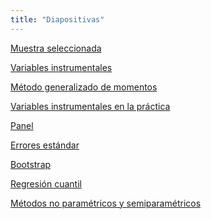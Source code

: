 ```yaml
---
title: "Diapositivas"
---
```



[Muestra seleccionada](./muestra-seleccionada.qmd){target="_blank"}

[Variables instrumentales](./variables-instrumentales.qmd){target="_blank"}

[Método generalizado de momentos](./mgm.qmd){target="_blank"}

[Variables instrumentales en la práctica](./variables-instrumentales-practica.qmd){target="_blank"}

[Panel](./panel.qmd){target="_blank"}

[Errores estándar](./errores-estandar.qmd){target="_blank"}

[Bootstrap](./bootstrap.qmd){target="_blank"}

[Regresión cuantil](./cuantil.qmd){target="_blank"}

[Métodos no paramétricos y semiparamétricos](./no-parametricos.qmd){target="_blank"}
